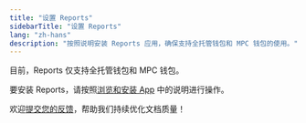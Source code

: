 ```yaml
---
title: "设置 Reports"
sidebarTitle: "设置 Reports"
lang: "zh-hans"
description: "按照说明安装 Reports 应用，确保支持全托管钱包和 MPC 钱包的使用。"
---
```


目前，Reports 仅支持全托管钱包和 MPC 钱包。

要安装 Reports，请按照[浏览和安装 App](/cn/portal/portal-apps/browse-and-install) 中的说明进行操作。

<Tip>欢迎[提交您的反馈](https://forms.zohopublic.com/cobo/form/DocumentFeedbackForm/formperma/QvLOhxJv1_JMsJ-1dleZ8Itb_7rzN-LtgvsDdxosoVI?referrername=manuals)，帮助我们持续优化文档质量！</Tip>